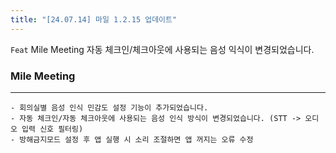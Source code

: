 ```yaml
---
title: "[24.07.14] 마일 1.2.15 업데이트"
---
```


<Note>

`Feat` Mile Meeting 자동 체크인/체크아웃에 사용되는 음성 익식이 변경되었습니다.

</Note>

### Mile Meeting

---

    - 회의실별 음성 인식 민감도 설정 기능이 추가되었습니다.
    - 자동 체크인/자동 체크아웃에 사용되는 음성 인식 방식이 변경되었습니다. (STT -> 오디오 입력 신호 필터링)
    - 방해금지모드 설정 후 앱 실행 시 소리 조절하면 앱 꺼지는 오류 수정
